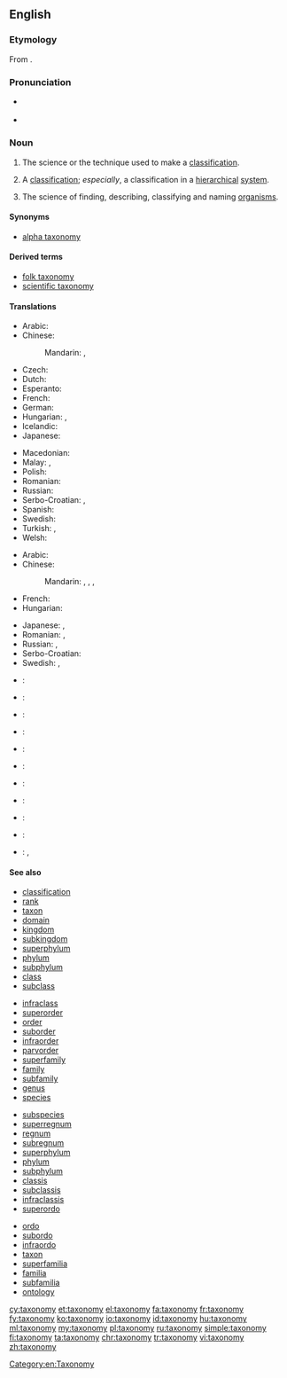 ==English==
{{wikipedia}}

===Etymology===
From {{etyl|fr|en}} {{term|taxonomie|lang=fr}}.

===Pronunciation===
* {{a|UK}} {{IPA|/tækˈsɒnəmi/|lang=en}}
* {{a|US}} {{IPA|/tækˈsɑːnəmi/|lang=en}}

===Noun===
{{en-noun|taxonomies}}

# {{context|uncountable|lang=en}} The science or the technique used to make a [[classification]].
# A [[classification]]; ''especially'', a classification in a [[hierarchical]] [[system]].
# {{context|systematics|uncountable|lang=en}} The science of finding, describing, classifying and naming [[organism]]s.

====Synonyms====
* {{sense|science of finding, describing, classifying and naming organisms}} [[alpha taxonomy]]

====Derived terms====
* [[folk taxonomy]]
* [[scientific taxonomy]]

====Translations====
{{trans-top|science of finding, describing, classifying and naming organisms}}
* Arabic: {{t|ar|علم التصنيف|m|tr=ʿilm al-taṣnīf}}
* Chinese:
*: Mandarin: {{t|cmn|分類學|sc=Hani}}, {{t|cmn|分类学|tr=fēnlèixué|sc=Hani}}
* Czech: {{t+|cs|taxonomie|f}}
* Dutch: {{t+|nl|taxonomie|f}}
* Esperanto: {{t-|eo|taksonomio}}
* French: {{t+|fr|taxinomie|f}}
* German: {{t+|de|Taxonomie|f}}
* Hungarian: {{t+|hu|rendszertan}}, {{t+|hu|taxonómia}}
* Icelandic: {{t|is|flokkunarfræði|m}}
* Japanese: {{t+|ja|分類学|tr=ぶんるいがく, bunruigaku}}
{{trans-mid}}
* Macedonian: {{t-|mk|таксономија|f|tr=taksonómija}}
* Malay: {{t|ms|kaji urutan}}, {{t|ms|taksonomi}}
* Polish: {{t-|pl|taksonomia|f}}
* Romanian: {{t+|ro|taxonomie|f}}
* Russian: {{t+|ru|таксономия|f|tr=taksonómija}}
* Serbo-Croatian: {{t-|sh|taksonomija|f|alt=taksonòmija}}, {{t-|sh|sistematika|f|alt=sistemàtika}}
* Spanish: {{t+|es|taxonomía|f}}
* Swedish: {{t|sv|taxonomi|c}}
* Turkish: {{t+|tr|sınıflandırma}}, {{t+|tr|taksonomi}}
* Welsh: {{t+|cy|tacsonomeg|f}}
{{trans-bottom}}

{{trans-top|classification in a hierarchical system}}
* Arabic: {{t|ar|تصنيف|m|tr=taṣnīf}}
* Chinese:
*: Mandarin: {{t|cmn|分類法|sc=Hani}}, {{t|cmn|分类法|tr=fēnlèifǎ|sc=Hani}}, {{t|cmn|分類|sc=Hani}}, {{t|cmn|分类|tr=fēnlèi|sc=Hani}}
* French: {{t+|fr|taxinomie|f}}
* Hungarian: {{t+|hu|osztályozás}}
{{trans-mid}}
* Japanese: {{t-|ja|分類法|tr=ぶんふいほう, bunruihō}}, {{t|ja|分類|tr=ぶんふい, bunrui}}
* Romanian: {{t+|ro|taxonomie|f}}, {{t-|ro|ierarhică clasificare|f}}
* Russian: {{t+|ru|систематика|f|tr=sistemátika}}, {{t|ru|классификация|tr=klassifikácija|sc=Cyrl}}
* Serbo-Croatian: {{t-|sh|taksonomija|f|alt=taksonòmija}}
* Swedish: {{t|sv|taxonomi|c}}, {{t|sv|systematik|c}}
{{trans-bottom}}

{{checktrans-top}}
* {{ttbc|sh}}: {{t|sh|taksonomija|f}}
* {{ttbc|el}}: {{t|el|ταξινομία|f|tr=taksinomia|sc=Grek}}
* {{ttbc|ia}}: {{t|ia|taxinomia}}
* {{ttbc|it}}: {{t|it|tassonomia|f}}
{{trans-mid}}
* {{ttbc|ko}}: {{t|ko|분류학|tr=bunryuhak|sc=Kore}}
* {{ttbc|la}}: {{t|la|taxonomia|f}}
* {{ttbc|fa}}: {{t|fa|رده بندی|tr=rad-e bandi}}
* {{ttbc|pt}}: {{qualifier|''parallel forms:'' [[taxinomia]], [[taxonomia]]}} {{t|pt|taxionomia|f}}
* {{ttbc|sl}}: {{t|sl|taksonomija|f}}
* {{ttbc|sk}}: {{t|sk|taxonómia|f}}
* {{ttbc|tr}}: {{t|tr|sınıflandırma bilimi}}, {{t|tr|taksonomi}}
{{trans-bottom}}

====See also====
{{top4}}
* [[classification]]
* [[rank]]
* [[taxon]]
* [[domain]]
* [[kingdom]]
* [[subkingdom]]
* [[superphylum]]
* [[phylum]]
* [[subphylum]]
* [[class]]
* [[subclass]]
{{mid4}}
* [[infraclass]]
* [[superorder]]
* [[order]]
* [[suborder]]
* [[infraorder]]
* [[parvorder]]
* [[superfamily]]
* [[family]]
* [[subfamily]]
* [[genus]]
* [[species]]
{{mid4}}
* [[subspecies]]
* [[superregnum]]
* [[regnum]]
* [[subregnum]]
* [[superphylum]]
* [[phylum]]
* [[subphylum]]
* [[classis]]
* [[subclassis]]
* [[infraclassis]]
* [[superordo]]
{{mid4}}
* [[ordo]]
* [[subordo]]
* [[infraordo]]
* [[taxon]]
* [[superfamilia]]
* [[familia]]
* [[subfamilia]]
* [[ontology]]
{{bottom}}

[[Category:en:Taxonomy]]

[[cy:taxonomy]]
[[et:taxonomy]]
[[el:taxonomy]]
[[fa:taxonomy]]
[[fr:taxonomy]]
[[fy:taxonomy]]
[[ko:taxonomy]]
[[io:taxonomy]]
[[id:taxonomy]]
[[hu:taxonomy]]
[[ml:taxonomy]]
[[my:taxonomy]]
[[pl:taxonomy]]
[[ru:taxonomy]]
[[simple:taxonomy]]
[[fi:taxonomy]]
[[ta:taxonomy]]
[[chr:taxonomy]]
[[tr:taxonomy]]
[[vi:taxonomy]]
[[zh:taxonomy]]